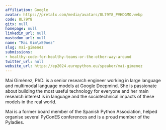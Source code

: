 ```yaml
---
affiliation: Google
avatar: https://pretalx.com/media/avatars/8L79Y8_PVHDGMO.webp
code: 8L79Y8
gitx: null
homepage: null
linkedin_url: null
mastodon_url: null
name: "Mai Gim\xE9nez"
slug: mai-gimenez
submissions:
- healthy-code-for-healthy-teams-or-the-other-way-around
twitter_url: null
website_url: https://ep2024.europython.eu/speaker/mai-gimenez
---
```


Mai Giménez, PhD. is a senior research engineer working in large language and multimodal language models at Google Deepmind. She is passionate about building the most useful technology for everyone and her main research interest is in language and the sociotechnical impacts of these models in the real world.

Mai is a former board member of the Spanish Python Association, helped organise several PyConES conferences and is a proud member of the Pyladies.
